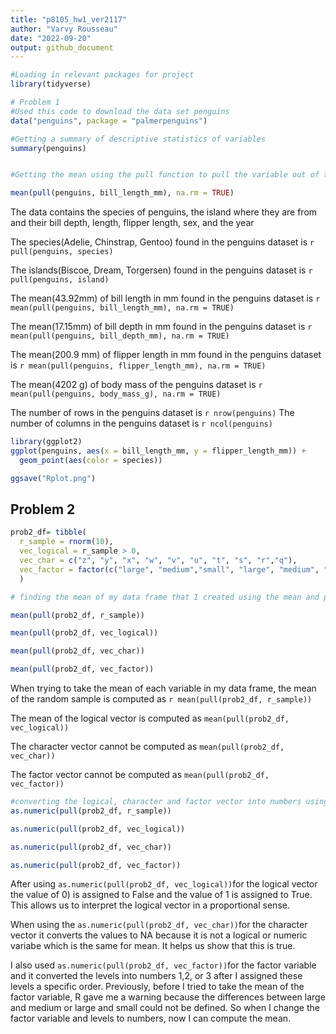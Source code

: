 ```yaml
---
title: "p8105_hw1_ver2117"
author: "Varvy Rousseau"
date: "2022-09-20"
output: github_document
---
```


```r
#Loading in relevant packages for project
library(tidyverse)
```



```r
# Problem 1
#Used this code to download the data set penguins
data("penguins", package = "palmerpenguins")

#Getting a summary of descriptive statistics of variables 
summary(penguins)


#Getting the mean using the pull function to pull the variable out of the dataframe; this is for the mean of bill length of penguins

mean(pull(penguins, bill_length_mm), na.rm = TRUE)

```

The data contains the species of penguins, the island where they are from and their bill depth, length, flipper length, sex, and the year

The species(Adelie, Chinstrap, Gentoo) found in the penguins dataset is `r pull(penguins, species)`

The islands(Biscoe, Dream, Torgersen) found in the penguins dataset is `r pull(penguins, island)`

The mean(43.92mm) of bill length in mm found in the penguins dataset is `r mean(pull(penguins, bill_length_mm), na.rm = TRUE)`

The mean(17.15mm) of bill depth in mm found in the penguins dataset is `r mean(pull(penguins, bill_depth_mm), na.rm = TRUE)`

The mean(200.9 mm) of flipper length in mm found in the penguins dataset is `r mean(pull(penguins, flipper_length_mm), na.rm = TRUE)`

The mean(4202 g) of body mass of the penguins dataset is `r mean(pull(penguins, body_mass_g), na.rm = TRUE)`

The number of rows in the penguins dataset is `r nrow(penguins)`
The number of columns in the penguins dataset is `r ncol(penguins)`

```r
library(ggplot2)
ggplot(penguins, aes(x = bill_length_mm, y = flipper_length_mm)) +
  geom_point(aes(color = species))

ggsave("Rplot.png")

```


## Problem 2

```r
prob2_df= tibble(
  r_sample = rnorm(10),
  vec_logical = r_sample > 0,
  vec_char = c("z", "y", "x", "w", "v", "u", "t", "s", "r","q"),
  vec_factor = factor(c("large", "medium","small", "large", "medium", "small", "large", "medium", "small", "large"), levels = c("small", "medium", "large"))
  )

```



```r

# finding the mean of my data frame that I created using the mean and pull function of each variable

mean(pull(prob2_df, r_sample))

mean(pull(prob2_df, vec_logical))

mean(pull(prob2_df, vec_char))

mean(pull(prob2_df, vec_factor))

```

When trying to take the mean of each variable in my data frame, the mean of the random sample is computed as `r mean(pull(prob2_df, r_sample))`

The mean of the logical vector is computed as `mean(pull(prob2_df, vec_logical))`

The character vector cannot be computed as `mean(pull(prob2_df, vec_char))`

The factor vector cannot be computed as `mean(pull(prob2_df, vec_factor))`

```r
#converting the logical, character and factor vector into numbers using the as.numeric function
as.numeric(pull(prob2_df, r_sample))

as.numeric(pull(prob2_df, vec_logical))

as.numeric(pull(prob2_df, vec_char))

as.numeric(pull(prob2_df, vec_factor))

```

After using `as.numeric(pull(prob2_df, vec_logical))`for the logical vector the value of 0) is assigned to False and the value of 1 is assigned to True. This allows us to interpret the logical vector in a proportional sense.   

When using the `as.numeric(pull(prob2_df, vec_char))`for the character vector it converts the values to NA because it is not a logical or numeric variabe which is the same for mean. It helps us show that this is true. 

I also used `as.numeric(pull(prob2_df, vec_factor))`for the factor variable and it converted the levels into numbers 1,2, or 3 after I assigned these levels a specific order. Previously, before I tried to take the mean of the factor variable, R gave me a warning because the differences between large and medium or large and small could not be defined. So when I change the factor variable and levels to numbers, now I can compute the mean. 





